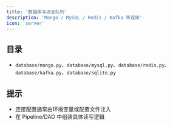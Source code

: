 ```yaml
---
title: '数据库与消息队列'
description: 'Mongo / MySQL / Redis / Kafka 等连接'
icon: 'server'
---
```


## 目录

- `database/mongo.py`、`database/mysql.py`、`database/redis.py`、`database/kafka.py`、`database/sqlite.py`

## 提示

- 连接配置通常由环境变量或配置文件注入
- 在 Pipeline/DAO 中组装具体读写逻辑


